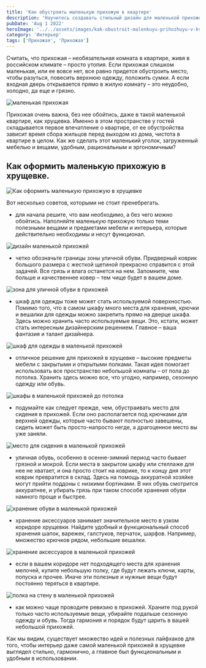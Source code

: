 ```yaml
---
title: 'Как обустроить маленькую прихожую в квартире'
description: 'Научитесь создавать стильный дизайн для маленькой прихожей в квартире, особенно в хрущевке. Реальные фото и советы по выбору мебели, обоям и оформлению помогут вам в этом.'
pubDate: 'Aug 1 2022'
heroImage: '../../assets/images/kak-obustroit-malenkuyu-prihozhuyu-v-kvartire.webp'
category: 'Интерьер'
tags: ['Прихожая', 'Прихожая']
---
```



Считать, что прихожая – необязательная комната в квартире, живя в российском климате – просто утопия. Если прихожая слишком маленькая, или ее вовсе нет, все равно придется обустроить место, чтобы разуться, повесить верхнюю одежду, положить сумки. А если входная дверь открывается прямо в жилую комнату – это неудобно, холодно, да еще и грязно.

<Image src={img10} quality='high' alt='маленькая прихожая' />

Прихожая очень важна, без нее обойтись, даже в такой маленькой квартире, как хрущевка. Именно в этом пространстве у гостей складывается первое впечатление о квартире, от ее обустройства зависит время сбора жильцов перед выходом из дома, чистота в квартире в целом. Как же сделать этот маленький уголок, загруженный мебелью и вещами, удобным, рациональным и эргономичным?

## Как оформить маленькую прихожую в хрущевке.

<Image src={img1} quality='high' alt='Как оформить маленькую прихожую в хрущевке' />

Вот несколько советов, которыми не стоит пренебрегать.

- для начала решите, что вам необходимо, а без чего можно обойтись. Наполняйте маленькую прихожую только теми полезными вещами и предметами мебели и интерьера, которые действительно необходимы и несут функционал.

<Image src={img2} quality='high' alt='дизайн маленькой прихожей' />

- четко обозначьте границы зоны уличной обуви. Придверный коврик большого размера с жесткой щетиной прекрасно справится с этой задачей. Все грязь и влага останется на нем. Запомните, чем больше и качественнее ковер – тем чище будет в вашем доме.

<Image src={img3} quality='high' alt='зона для уличной обуви в прихожей' />

- шкаф для одежды тоже может стать используемой поверхностью. Помимо того, что в самом шкафу много места для хранения, крючки и вешалки для одежды можно закрепить прямо на дверце шкафа. Здесь можно хранить часто используемые вещи. Это, кстати, может стать интересным дизайнерским решением. Главное – ваша фантазия и талант дизайнера.

<Image src={img4} quality='high' alt='шкаф для одежды в маленькой прихожей' />

- отличное решение для прихожей в хрущевке – высокие предметы мебели с закрытыми и открытыми полками. Такая идея помогает использовать все пространство небольшой комнаты – от пола до потолка. Хранить здесь можно все, что угодно, например, сезонную одежду или обувь.

<Image src={img5} quality='high' alt='шкафы в маленькой прихожей до потолка' />

- подумайте как следует прежде, чем, обустраивать место для сидения в прихожей. Если оно располагается под крючками для верхней одежды, которые часто бывают полностью завешены, сидеть может быть просто-напросто негде, а драгоценное место вы уже заняли.

<Image src={img6} quality='high' alt='место для сидения в маленькой прихожей' />

- уличная обувь, особенно в осенне-зимний период часто бывает грязной и мокрой. Если места в закрытом шкафу или стеллаже для нее не хватает, и она просто стоит на коврике, то к концу дня этот коврик превратится в склад. Здесь на помощь аккуратной хозяйке могут прийти поддоны с низкими бортиками. В них обувь смотрится аккуратнее, и убирать грязь при таком способе хранения обуви намного проще и быстрее.

<Image src={img7} quality='high' alt='хранение обуви в маленькой прихожей' />

- хранение аксессуаров занимает значительное место в узком коридоре хрущевки. Найдите удобный и функциональный способ хранения шапок, варежек, галстуков, перчаток, шарфов. Например, множество крючков рядом, небольшие вешалки.

<Image src={img8} quality='high' alt='хранение аксессуаров в маленькой прихожей' />

- если в вашем коридоре нет подходящего места для хранения мелочей, купите небольшую полку, где будут лежать ключи, карты, попуска и прочее. Иначе эти полезные и нужные вещи будут постоянно теряться в квартире.

<Image src={img9} quality='high' alt='полка на стену в маленькой прихожей' />

- как можно чаще проводите ревизию в прихожей. Храните под рукой только часто используемые вещи, убирайте подальше сезонную одежду и обувь. Тогда гармония и порядок будут царить в вашей небольшой прихожей.

Как мы видим, существует множество идей и полезных лайфхаков для того, чтобы интерьер даже самой маленькой прихожей в хрущевке выглядел стильно, гармонично, а главное был функциональным и удобным в использовании.
